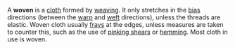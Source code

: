 A '''woven''' is a [[cloth]] formed by [[weaving]].  It only stretches in the [[bias#textiles|bias]] directions (between the [[warp]] and [[weft]] directions), unless the threads are elastic.  Woven cloth usually [[fray|frays]] at the edges, unless measures are taken to counter this, such as the use of [[pinking shears]] or [[hemming]].
Most cloth in use is woven.